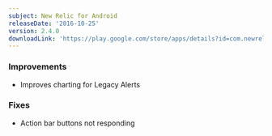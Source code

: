 ```yaml
---
subject: New Relic for Android
releaseDate: '2016-10-25'
version: 2.4.0
downloadLink: 'https://play.google.com/store/apps/details?id=com.newrelic.rpm&hl=en'
---
```


### Improvements

* Improves charting for Legacy Alerts

### Fixes

* Action bar buttons not responding
